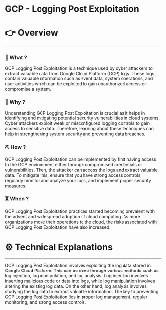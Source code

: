 # GCP - Logging Post Exploitation


# 👉 Overview

---

### 👀 What ?

GCP Logging Post Exploitation is a technique used by cyber attackers to extract valuable data from Google Cloud Platform (GCP) logs. These logs contain valuable information such as event data, system operations, and user activities which can be exploited to gain unauthorized access or compromise a system.


### 🧐 Why ?

Understanding GCP Logging Post Exploitation is crucial as it helps in identifying and mitigating potential security vulnerabilities in cloud systems. Cyber attackers exploit weak or misconfigured logging controls to gain access to sensitive data. Therefore, learning about these techniques can help in strengthening system security and preventing data breaches.


### ⛏️ How ?

GCP Logging Post Exploitation can be implemented by first having access to the GCP environment either through compromised credentials or vulnerabilities. Then, the attacker can access the logs and extract valuable data. To mitigate this, ensure that you have strong access controls, regularly monitor and analyze your logs, and implement proper security measures.


### ⏳ When ?

GCP Logging Post Exploitation practices started becoming prevalent with the advent and widespread adoption of cloud computing. As more organizations move their operations to the cloud, the risks associated with GCP Logging Post Exploitation have also increased.


# ⚙️ Technical Explanations

---

GCP Logging Post Exploitation involves exploiting the log data stored in Google Cloud Platform. This can be done through various methods such as log injection, log manipulation, and log analysis. Log injection involves inserting malicious code or data into logs, while log manipulation involves altering the existing log data. On the other hand, log analysis involves studying the log data to extract valuable information. The key to preventing GCP Logging Post Exploitation lies in proper log management, regular monitoring, and strong access controls.
